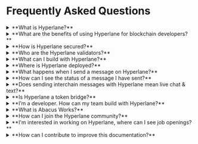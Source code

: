 # Frequently Asked Questions

<details>
  <summary>**What is Hyperlane?**</summary>
  <div>
    <div>Hyperlane is the first universal and permissionless interoperability framework built for the modular blockchain stack. 
Anyone can [Deploy Hyperlane](./deploy-hyperlane.mdx) to any blockchain environment, whether it is a layer 1, rollup, or app-chain, allowing that chain to communicate seamlessly with any other chain on which Hyperlane has been deployed.</div>
  </div>
</details>
<details>
  <summary>**What are the benefits of using Hyperlane for blockchain developers?**</summary>
  <div>
    <div>Hyperlane offers benefits for both blockchain and dapp developers.
For blockchain developers, a Hyperlane deployment expands accessibility to users, assets, and valuable state from other connected blockchains on which Hyperlane has been deployed.
For dapp developers, Hyperlane provides seamless connectivity across multiple blockchains, allowing developers to create interchain network effects and liquidity and users to interact with applications from their preferred chain.</div>
  </div>
</details>
<details>
  <summary>**How is Hyperlane secured?**</summary>
  <div>
    <div>Hyperlane is secured by its modular security stack featuring Interchain Security Modules (ISMs). Developers can configure various pre-built ISMs, compose them with each other, or even create custom ISMs based on their application's needs.
A modular approach to security ensures that Hyperlane will continue to stay up to the latest industry advances in security models.</div>
  </div>
</details>
<details>
  <summary>**Who are the Hyperlane validators?**</summary>
  <div>
    <div>Hyperlane is secured with a modular security stack featuring ISMs. There is no protocol-enshrined security model, let alone validator set. That said, most Hyperlane deployments are configured with a Default ISM, which specifies the security model to use if the message recipient has not specified an ISM override.</div>
  </div>
</details>
<details>
  <summary>**What can I build with Hyperlane?**</summary>
  <div>
    <div>Hyperlane's [Messaging interface](./reference/messaging/messaging-interface.mdx) allows dapp developers to send arbitrary bytes between smart contracts on different chains. This can be used to create interchain applications, dapps which span multiple chains. For inspiration, take a look at some of the pre-built applications built on top of Hyperlane, including: Warp Routes, which lets users move tokens from one chain to another; Interchain Accounts: which lets users make interchain function calls; Interchain Queries: which lets users make interchain view calls </div>
  </div>
</details>
<details>
  <summary>**Where is Hyperlane deployed?**</summary>
  <div>
    <div>A list of known deployments can be found at the [contract addresses](./reference/contract-addresses.mdx) page</div>
  </div>
</details>
<details>
  <summary>**What happens when I send a message on Hyperlane?**</summary>
  <div>
    <div>See the [send](./reference/messaging/send.mdx) and [receive](./reference/messaging/receive.mdx) pages for more details. In summary, an application calls the `dispatch()` function on the origin chain, inserting the message into the Mailbox's Merkle tree. Hyperlane Relayers observe the dispatched messages and assemble metadata for the recipient's Interchain Security Module (ISM). A relayer delivers the message to the recipient by calling `Mailbox.process()`. The  verifies the message with the recipient’s ISM, and calls `recipient.handle()` to deliver the message.</div>
  </div>
</details>
<details>
  <summary>**How can I see the status of a message I have sent?**</summary>
  <div>
    <div>Paste an address or transaction hash into the search bar of the [Hyperlane Message Explorer](./explorer.mdx) to view details about a message’s status and history. If the message has failed to send for some reason, there will be error messages indicating what may have gone wrong. See [Explorer Debugging](./guides/developer-tips/explorer-debugging.mdx) for more information on how to debug an undelivered message</div>
  </div>
</details>
<details>
  <summary>**Does sending interchain messages with Hyperlane mean live chat & text?**</summary>
  <div>
    <div>Hyperlane is a protocol designed to allow smart contracts on different chains to interact with each other. When we refer to message-passing, it’s the sending of arbitrary bytes between smart contracts rather than peer-to-peer or text messaging. There are several web3 projects that are suited to the chat use case; consider [XMTP](https://xmtp.org/), [Push](https://push.org/), or [Orbis](https://useorbis.com/) for this type of messaging.</div>
  </div>
</details>
<details>
  <summary>**Is Hyperlane a token bridge?**</summary>
  <div>
    <div>Not exactly. Hyperlane is a general message passing (GMP) protocol that allows communication between blockchains. Token bridges are just one of many types of applications that can be built on top of Hyperlane!</div>
  </div>
</details>
<details>
  <summary>**I’m a developer. How can my team build with Hyperlane?**</summary>
  <div>
    <div>If you’re reading this FAQ, you’ve found the docs which is a great place to start. That said, we know that questions arise during implementation, and we’re happy to help you on your way. The Hyperlane community is regularly active in the [Discord](http://discord.gg/hyperlane). Feedback from developers directly influences the product roadmap.</div>
  </div>
</details>
<details>
  <summary>**What is Abacus Works?**</summary>
  <div>
    <div>Abacus Works is the name of a legal identity working on Hyperlane. You may encounter some references to Abacus in older posts and repositories. Hyperlane rebranded from Abacus to Hyperlane in Fall 2022.</div>
  </div>
</details>
<details>
  <summary>**How can I join the Hyperlane community?**</summary>
  <div>
    <div>You can join the [Discord](http://discord.gg/hyperlane) or follow Hyperlane [Twitter](http://twitter.com/hyperlane_xyz) where you can find a growing community of developers and enthusiasts to chat about the interchain future.</div>
  </div>
</details>
<details>
  <summary>**I'm interested in working on Hyperlane, where can I see job openings?**</summary>
  <div>
    <div>Check out our open roles [here](https://www.hyperlane.xyz/crew).</div>
  </div>
</details>
<details>
  <summary>**How can I contribute to improve this documentation?**</summary>
  <div>
    <div>You can make a PR to edit this documentation directly via the [docs repo](https://github.com/hyperlane-xyz).</div>
  </div>
</details>